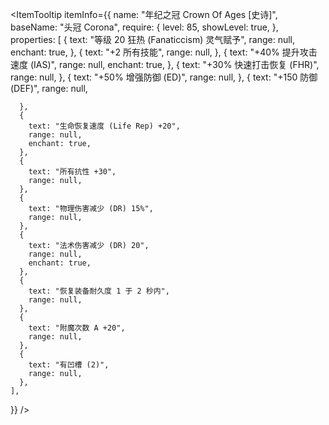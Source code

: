 
<ItemTooltip
  itemInfo={{
    name: "年纪之冠 Crown Of Ages [史诗]",
    baseName: "头冠 Corona",
    require: {
      level: 85,
      showLevel: true,
    },
    properties: [
      {
        text: "等级 20 狂热 (Fanaticcism) 灵气赋予",
        range: null,
        enchant: true,
      },
      {
        text: "+2 所有技能",
        range: null,
      },
      {
        text: "+40% 提升攻击速度 (IAS)",
        range: null,
        enchant: true,
      },
      {
        text: "+30% 快速打击恢复 (FHR)",
        range: null,
      },
      {
        text: "+50% 增强防御 (ED)",
        range: null,
      },
      {
        text: "+150 防御 (DEF)",
        range: null,

      },
      {
        text: "生命恢复速度 (Life Rep) +20",
        range: null,
        enchant: true,
      },
      {
        text: "所有抗性 +30",
        range: null,
      },
      {
        text: "物理伤害减少 (DR) 15%",
        range: null,
      },
      {
        text: "法术伤害减少 (DR) 20",
        range: null,
        enchant: true,
      },
      {
        text: "恢复装备耐久度 1 于 2 秒内",
        range: null,
      },
      {
        text: "附魔次数 A +20",
        range: null,
      },
      {
        text: "有凹槽 (2)",
        range: null,
      },
    ],

}}
/>
